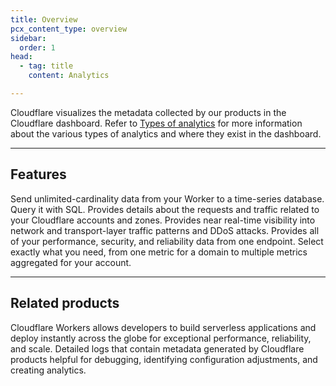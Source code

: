 ```yaml
---
title: Overview
pcx_content_type: overview
sidebar:
  order: 1
head:
  - tag: title
    content: Analytics

---
```



Cloudflare visualizes the metadata collected by our products in the Cloudflare dashboard. Refer to [Types of analytics](/analytics/types-of-analytics/) for more information about the various types of analytics and where they exist in the dashboard.

***

## Features

<Feature header="Workers Analytics Engine" href="/analytics/analytics-engine/">
Send unlimited-cardinality data from your Worker to a time-series database. Query it with SQL. 
</Feature>

<Feature header="Account and zone analytics" href="/analytics/account-and-zone-analytics/">
Provides details about the requests and traffic related to your Cloudflare accounts and zones. 
</Feature>

<Feature header="Cloudflare Network Analytics" href="/analytics/network-analytics/">
Provides near real-time visibility into network and transport-layer traffic patterns and DDoS attacks. 
</Feature>

<Feature header="GraphQL Analytics API" href="/analytics/graphql-api/">
Provides all of your performance, security, and reliability data from one endpoint. Select exactly what you need, from one metric for a domain to multiple metrics aggregated for your account. 
</Feature>

***

## Related products

<RelatedProduct header="Workers" href="/workers/" product="workers">
Cloudflare Workers allows developers to build serverless applications and deploy instantly across the globe for exceptional performance, reliability, and scale. 
</RelatedProduct>

<RelatedProduct header="Logs" href="/logs/" product="logs">
Detailed logs that contain metadata generated by Cloudflare products helpful for debugging, identifying configuration adjustments, and creating analytics. 
</RelatedProduct>
